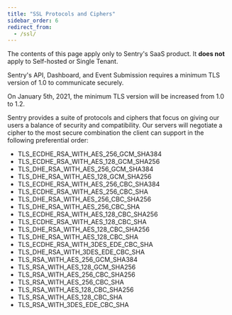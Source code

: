 ```yaml
---
title: "SSL Protocols and Ciphers"
sidebar_order: 6
redirect_from:
  - /ssl/
---
```


<Alert title="Note" level="warning">
<markdown>

The contents of this page apply only to Sentry's SaaS product. It **does not**
apply to Self-hosted or Single Tenant.

</markdown>
</Alert>

Sentry's API, Dashboard, and Event Submission requires a minimum TLS version of 1.0 to communicate securely.

On January 5th, 2021, the minimum TLS version will be increased from 1.0 to 1.2.

Sentry provides a suite of protocols and ciphers that focus on giving our users a balance of security and compatibility. Our servers will negotiate a cipher to the most secure combination the client can support in the following preferential order:

- TLS_ECDHE_RSA_WITH_AES_256_GCM_SHA384
- TLS_ECDHE_RSA_WITH_AES_128_GCM_SHA256
- TLS_DHE_RSA_WITH_AES_256_GCM_SHA384
- TLS_DHE_RSA_WITH_AES_128_GCM_SHA256
- TLS_ECDHE_RSA_WITH_AES_256_CBC_SHA384
- TLS_ECDHE_RSA_WITH_AES_256_CBC_SHA
- TLS_DHE_RSA_WITH_AES_256_CBC_SHA256
- TLS_DHE_RSA_WITH_AES_256_CBC_SHA
- TLS_ECDHE_RSA_WITH_AES_128_CBC_SHA256
- TLS_ECDHE_RSA_WITH_AES_128_CBC_SHA
- TLS_DHE_RSA_WITH_AES_128_CBC_SHA256
- TLS_DHE_RSA_WITH_AES_128_CBC_SHA
- TLS_ECDHE_RSA_WITH_3DES_EDE_CBC_SHA
- TLS_DHE_RSA_WITH_3DES_EDE_CBC_SHA
- TLS_RSA_WITH_AES_256_GCM_SHA384
- TLS_RSA_WITH_AES_128_GCM_SHA256
- TLS_RSA_WITH_AES_256_CBC_SHA256
- TLS_RSA_WITH_AES_256_CBC_SHA
- TLS_RSA_WITH_AES_128_CBC_SHA256
- TLS_RSA_WITH_AES_128_CBC_SHA
- TLS_RSA_WITH_3DES_EDE_CBC_SHA
